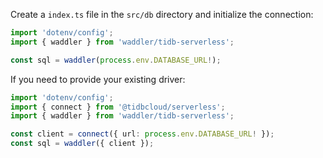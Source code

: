 Create a `index.ts` file in the `src/db` directory and initialize the connection:

```typescript copy
import 'dotenv/config';
import { waddler } from 'waddler/tidb-serverless';

const sql = waddler(process.env.DATABASE_URL!);
```

If you need to provide your existing driver:
```typescript copy
import 'dotenv/config';
import { connect } from '@tidbcloud/serverless';
import { waddler } from 'waddler/tidb-serverless';

const client = connect({ url: process.env.DATABASE_URL! });
const sql = waddler({ client });
```